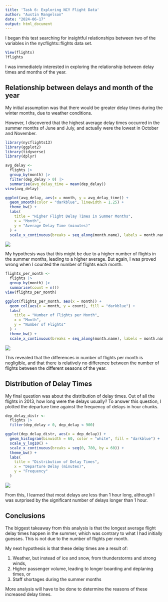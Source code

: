 ```yaml
---
title: 'Task 6: Exploring NCY Flight Data'
author: "Austin Mangelson"
date: "2024-06-17"
output: html_document
---
```


I began this test searching for insightful relationships between two of the variables in the nycflights::flights data set.

```r
View(flights)
?flights

```

I was immediately interested in exploring the relationship between delay times and months of the year.

## Relationship between delays and month of the year

My initial assumption was that there would be greater delay times during the winter months, due to weather conditions.

However, I discovered that the highest average delay times occurred in the summer months of June and July, and actually were the lowest in October and November.

```r
library(nycflights13)
library(ggplot2)
library(tidyverse)
library(dplyr)

avg_delay <- 
  flights |> 
  group_by(month) |> 
  filter(dep_delay > 0) |> 
  summarise(avg_delay_time = mean(dep_delay))
view(avg_delay)

ggplot(avg_delay, aes(x = month, y = avg_delay_time)) +
  geom_smooth(color = "darkblue", linewidth = 1.25) +
  theme_bw() +
  labs(
    title = "Higher Flight Delay Times in Summer Months",
    x = "Month", 
    y = "Average Delay Time (minutes)"
  ) +
  scale_x_continuous(breaks = seq_along(month.name), labels = month.name)
```

![](images/Higher Flight Delay times in summer months)

My hypothesis was that this might be due to a higher number of flights in the summer months, leading to a higher average. But again, I was proved wrong when I counted the number of flights each month.

```r
flights_per_month <- 
  flights |> 
  group_by(month) |> 
  summarise(count = n())
view(flights_per_month)

ggplot(flights_per_month, aes(x = month)) +
  geom_col(aes(x = month, y = count), fill = "darkblue") +
  labs(
    title = "Number of Flights per Month",
    x = "Month", 
    y = "Number of Flights"
  ) +
  theme_bw() +
  scale_x_continuous(breaks = seq_along(month.name), labels = month.name)

```

![](images/number of flights per month)

This revealed that the differences in number of flights per month is negligible, and that there is relatively no difference between the number of flights between the different seasons of the year.

## Distribution of Delay Times

My final question was about the distribution of delay times. Out of all the flights in 2013, how long were the delays usually? To answer this question, I plotted the departure time against the frequency of delays in hour chunks.

```r
dep_delay_distr <- 
  flights |> 
  filter(dep_delay > 0, dep_delay < 900)

ggplot(dep_delay_distr, aes(x = dep_delay)) +
  geom_histogram(binwidth = 60, color = "white", fill = "darkblue") +
  scale_y_log10() +
  scale_x_continuous(breaks = seq(0, 780, by = 60)) +
  theme_bw() +
  labs(
    title = "Distribution of Delay Times", 
    x = "Departure Delay (minutes)",
    y = "Frequency"
  )

```

![](images/distribution of delay times)

From this, I learned that most delays are less than 1 hour long, although I was surprised by the significant number of delays longer than 1 hour.

## Conclusions

The biggest takeaway from this analysis is that the longest average flight delay times happen in the summer, which was contrary to what I had initially guesses. This is not due to the number of flights per month.

My next hypothesis is that these delay times are a result of:

1.  Weather, but instead of ice and snow, from thunderstorms and strong winds,
2.  Higher passenger volume, leading to longer boarding and deplaning times, or
3.  Staff shortages during the summer months

More analysis will have to be done to determine the reasons of these increased delay times.
